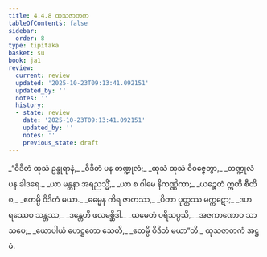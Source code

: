 ```yaml
---
title: 4.4.8 ထုသဇာတက
tableOfContents: false
sidebar:
  order: 8
type: tipitaka
basket: su
book: ja1
review:
  current: review
  updated: '2025-10-23T09:13:41.092151'
  updated_by: ''
  notes: ''
  history:
  - state: review
    date: '2025-10-23T09:13:41.092151'
    updated_by: ''
    notes: ''
    previous_state: draft
---
```



<ReviewStatus review={frontmatter.review} showDetails={true} />

<HypothesisAnnotation frontmatter={frontmatter} />

<DynamicBreadcrumb />

<Division number="149" book="ja1" e="ch" v="22" p="112">

<Paragraph number="1074" type="verses" book="ja1">
_“ဝိဒိတံ ထုသံ ဥန္ဒုရာနံ,_  
_ဝိဒိတံ ပန တဏ္ဍုလံ;_  
_ထုသံ ထုသံ ဝိဝဇ္ဇေတွာ,_  
_တဏ္ဍုလံ ပန ခါဒရေ._  

</Paragraph>

</Division>
<Division number="150" book="ja1" e="ch" v="22" p="112">

<Paragraph number="1075" type="verses" book="ja1">
_ယာ မန္တနာ အရညသ္မိံ,_  
_ယာ စ ဂါမေ နိကဏ္ဏိကာ;_  
_ယဉ္စေတံ ဣတိ စီတိ စ,_  
_ဧတမ္ပိ ဝိဒိတံ မယာ._  

</Paragraph>

</Division>
<Division number="151" book="ja1" e="ch" v="22" p="112">

<Paragraph number="1076" type="verses" book="ja1">
_ဓမ္မေန ကိရ ဇာတဿ,_  
_ပိတာ ပုတ္တဿ မက္ကဋော;_  
_ဒဟရဿေဝ သန္တဿ,_  
_ဒန္တေဟိ ဖလမစ္ဆိဒါ._  

</Paragraph>

</Division>
<Division number="152" book="ja1" e="ch" v="22" p="112">

<Paragraph number="1077" type="verses" book="ja1">
_ယမေတံ ပရိသပ္ပသိ,_  
_အဇကာဏောဝ သာသပေ;_  
_ယောပါယံ ဟေဋ္ဌတော သေတိ,_  
_ဧတမ္ပိ ဝိဒိတံ မယာ”တိ._  


</Paragraph>
</Division>

<Paragraph number="1078" type="center" book="ja1">
ထုသဇာတကံ အဋ္ဌမံ.
</Paragraph>